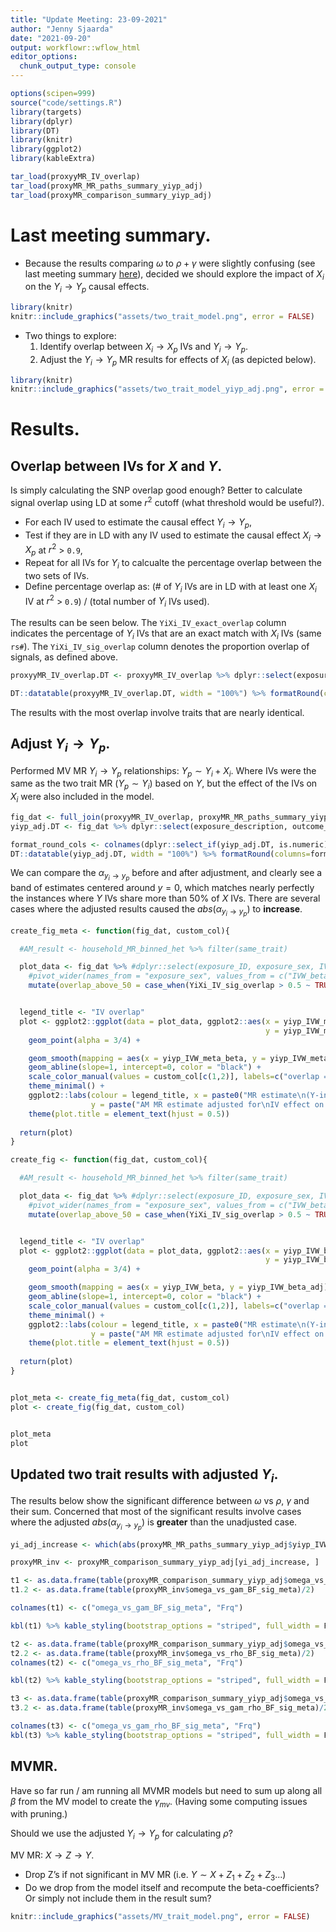 ```yaml
---
title: "Update Meeting: 23-09-2021"
author: "Jenny Sjaarda"
date: "2021-09-20"
output: workflowr::wflow_html
editor_options:
  chunk_output_type: console
---
```


```r

options(scipen=999)
source("code/settings.R")
library(targets)
library(dplyr)
library(DT)
library(knitr)
library(ggplot2)
library(kableExtra)

```

```r

tar_load(proxyyMR_IV_overlap)
tar_load(proxyMR_MR_paths_summary_yiyp_adj)
tar_load(proxyMR_comparison_summary_yiyp_adj)
```


# Last meeting summary.

- Because the results comparing $\omega$ to $\rho + \gamma$ were slightly confusing (see last meeting summary [here](https://jennysjaarda.github.io/proxyMR/update_meeting_06_09_2021.html)), decided we should explore the impact of $X_i$ on the $Y_i \rightarrow Y_p$ causal effects.

```r
library(knitr)
knitr::include_graphics("assets/two_trait_model.png", error = FALSE)
```

- Two things to explore:
    1. Identify overlap between $X_i \rightarrow X_p$ IVs and $Y_i \rightarrow Y_p$. 
    2. Adjust the $Y_i \rightarrow Y_p$ MR results for effects of $X_i$ (as depicted below). 

```r
library(knitr)
knitr::include_graphics("assets/two_trait_model_yiyp_adj.png", error = FALSE)
```

# Results.

## Overlap between IVs for $X$ and $Y$.

Is simply calculating the SNP overlap good enough? Better to calculate signal overlap using LD at some $r^2$ cutoff (what threshold would be useful?).

  - For each IV used to estimate the causal effect $Y_i \rightarrow Y_p$,
  - Test if they are in LD with any IV used to estimate the causal effect $X_i \rightarrow X_p$ at $r^2$ > `0.9`, 
  - Repeat for all IVs for $Y_i$ to calcualte the percentage overlap between the two sets of IVs. 
  - Define percentage overlap as: (# of $Y_i$ IVs are in LD with at least one $X_i$ IV at $r^2$ > `0.9`) / (total number of $Y_i$ IVs used).

The results can be seen below. The `YiXi_IV_exact_overlap` column indicates the percentage of $Y_i$ IVs that are an exact match with $X_i$ IVs (same `rs#`). The `YiXi_IV_sig_overlap` column denotes the proportion overlap of signals, as defined above. 

```r
proxyyMR_IV_overlap.DT <- proxyyMR_IV_overlap %>% dplyr::select(exposure_description, outcome_description, YiXi_IV_exact_overlap, YiXi_IV_sig_overlap) %>% unique() %>% arrange(desc(YiXi_IV_sig_overlap))

DT::datatable(proxyyMR_IV_overlap.DT, width = "100%") %>% formatRound(columns=c('YiXi_IV_exact_overlap', 'YiXi_IV_sig_overlap'), digits = 3)
```

The results with the most overlap involve traits that are nearly identical. 

## Adjust $Y_i \rightarrow Y_p$.

Performed MV MR $Y_i \rightarrow Y_p$ relationships: $Y_p \sim Y_i + X_i$. Where IVs were the same as the two trait MR ($Y_p \sim Y_i$) based on $Y$, but the effect of the IVs on $X_i$ were also included in the model. 

```r
fig_dat <- full_join(proxyyMR_IV_overlap, proxyMR_MR_paths_summary_yiyp_adj)
yiyp_adj.DT <- fig_dat %>% dplyr::select(exposure_description, outcome_description, exposure_sex, YiXi_IV_sig_overlap, yiyp_IVW_beta, yiyp_IVW_se, yiyp_IVW_pval, yiyp_IVW_beta_adj, yiyp_IVW_se_adj, yiyp_IVW_pval_adj)

format_round_cols <- colnames(dplyr::select_if(yiyp_adj.DT, is.numeric))
DT::datatable(yiyp_adj.DT, width = "100%") %>% formatRound(columns=format_round_cols, digits = 3)

```

We can compare the $\alpha_{y_{i}\rightarrow y_{p}}$ before and after adjustment, and clearly see a band of estimates centered around $y = 0$, which matches nearly perfectly the instances where $Y$ IVs share more than 50% of $X$ IVs. There are several cases where the adjusted results caused the $abs(\alpha_{y_{i}\rightarrow y_{p}})$ to **increase**. 

```r

create_fig_meta <- function(fig_dat, custom_col){

  #AM_result <- household_MR_binned_het %>% filter(same_trait)

  plot_data <- fig_dat %>% #dplyr::select(exposure_ID, exposure_sex, IVW_beta, IVW_se, IVW_pval, sex_het_pval) %>% unique() %>%
    #pivot_wider(names_from = "exposure_sex", values_from = c("IVW_beta", "IVW_se", "IVW_pval")) %>%
    mutate(overlap_above_50 = case_when(YiXi_IV_sig_overlap > 0.5 ~ TRUE, TRUE ~ FALSE))


  legend_title <- "IV overlap"
  plot <- ggplot2::ggplot(data = plot_data, ggplot2::aes(x = yiyp_IVW_meta_beta,
                                                         y = yiyp_IVW_meta_beta_adj, color = factor(overlap_above_50))) +
    geom_point(alpha = 3/4) +

    geom_smooth(mapping = aes(x = yiyp_IVW_meta_beta, y = yiyp_IVW_meta_beta_adj), method = "lm", se=FALSE, formula = y~x+0, fullrange=TRUE, color = custom_col[4]) +
    geom_abline(slope=1, intercept=0, color = "black") +
    scale_color_manual(values = custom_col[c(1,2)], labels=c("overlap =< 50%", "overlap > 50%")) +
    theme_minimal() +
    ggplot2::labs(colour = legend_title, x = paste0("MR estimate\n(Y-index to Y-partner)"),
                  y = paste("AM MR estimate adjusted for\nIV effect on relevant X")) + ggtitle("Comparison of adjusted and unadjusted AM estimated\n(meta-analyzed across sexes)") +
    theme(plot.title = element_text(hjust = 0.5))
  
  return(plot)
}

create_fig <- function(fig_dat, custom_col){

  #AM_result <- household_MR_binned_het %>% filter(same_trait)

  plot_data <- fig_dat %>% #dplyr::select(exposure_ID, exposure_sex, IVW_beta, IVW_se, IVW_pval, sex_het_pval) %>% unique() %>%
    #pivot_wider(names_from = "exposure_sex", values_from = c("IVW_beta", "IVW_se", "IVW_pval")) %>%
    mutate(overlap_above_50 = case_when(YiXi_IV_sig_overlap > 0.5 ~ TRUE, TRUE ~ FALSE))


  legend_title <- "IV overlap"
  plot <- ggplot2::ggplot(data = plot_data, ggplot2::aes(x = yiyp_IVW_beta,
                                                         y = yiyp_IVW_beta_adj, color = factor(overlap_above_50))) +
    geom_point(alpha = 3/4) +

    geom_smooth(mapping = aes(x = yiyp_IVW_beta, y = yiyp_IVW_beta_adj), method = "lm", se=FALSE, formula = y~x+0, fullrange=TRUE, color = custom_col[4]) +
    geom_abline(slope=1, intercept=0, color = "black") +
    scale_color_manual(values = custom_col[c(1,2)], labels=c("overlap =< 50%", "overlap > 50%")) +
    theme_minimal() +
    ggplot2::labs(colour = legend_title, x = paste0("MR estimate\n(Y-index to Y-partner)"),
                  y = paste("AM MR estimate adjusted for\nIV effect on relevant X"), title = "Comparison of adjusted and unadjusted AM estimated \n (sex-specific results)") + 
    theme(plot.title = element_text(hjust = 0.5))
  
  return(plot)
}


plot_meta <- create_fig_meta(fig_dat, custom_col)
plot <- create_fig(fig_dat, custom_col)


plot_meta
plot 


```

## Updated two trait results with adjusted $Y_i$.

The results below show the significant difference between $\omega$ vs $\rho$, $\gamma$ and their sum. Concerned that most of the significant results involve cases where the adjusted $abs(\alpha_{y_{i}\rightarrow y_{p}})$ is **greater** than the unadjusted case.

```r

yi_adj_increase <- which(abs(proxyMR_MR_paths_summary_yiyp_adj$yiyp_IVW_meta_beta) < abs(proxyMR_MR_paths_summary_yiyp_adj$yiyp_IVW_meta_beta_adj))

proxyMR_inv <- proxyMR_comparison_summary_yiyp_adj[yi_adj_increase, ]

t1 <- as.data.frame(table(proxyMR_comparison_summary_yiyp_adj$omega_vs_gam_BF_sig_meta)/2)
t1.2 <- as.data.frame(table(proxyMR_inv$omega_vs_gam_BF_sig_meta)/2)

colnames(t1) <- c("omega_vs_gam_BF_sig_meta", "Frq")

kbl(t1) %>% kable_styling(bootstrap_options = "striped", full_width = F, position = "left")

t2 <- as.data.frame(table(proxyMR_comparison_summary_yiyp_adj$omega_vs_rho_BF_sig_meta)/2)
t2.2 <- as.data.frame(table(proxyMR_inv$omega_vs_rho_BF_sig_meta)/2)
colnames(t2) <- c("omega_vs_rho_BF_sig_meta", "Frq")

kbl(t2) %>% kable_styling(bootstrap_options = "striped", full_width = F, position = "left")

t3 <- as.data.frame(table(proxyMR_comparison_summary_yiyp_adj$omega_vs_gam_rho_BF_sig_meta)/2)
t3.2 <- as.data.frame(table(proxyMR_inv$omega_vs_gam_rho_BF_sig_meta)/2)

colnames(t3) <- c("omega_vs_gam_rho_BF_sig_meta", "Frq")
kbl(t3) %>% kable_styling(bootstrap_options = "striped", full_width = F, position = "left")

```

## MVMR.

Have so far run / am running all MVMR models but need to sum up along all $\beta$ from the MV model to create the $\gamma_{mv}$. (Having some computing issues with pruning.)

Should we use the adjusted $Y_i \rightarrow Y_p$ for calculating $\rho$? 

MV MR: $X \rightarrow  Z \rightarrow Y$.
  
  - Drop Z's if not significant in MV MR (i.e. $Y \sim X + Z_1 + Z_2 + Z_3...$)
  - Do we drop from the model itself and recompute the beta-coefficients? Or simply not include them in the result sum? 

```r

knitr::include_graphics("assets/MV_trait_model.png", error = FALSE)
```
